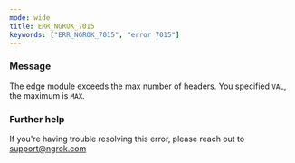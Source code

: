```yaml
---
mode: wide
title: ERR_NGROK_7015
keywords: ["ERR_NGROK_7015", "error 7015"]
---
```


### Message

The edge module exceeds the max number of headers. You specified `VAL`, the maximum is `MAX`.

### Further help

If you're having trouble resolving this error, please reach out to [support@ngrok.com](mailto:support@ngrok.com?subject=Help%20with%20ERR_NGROK_7015)
